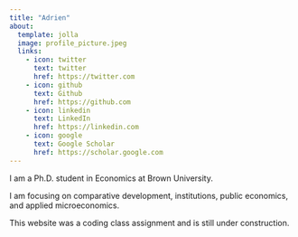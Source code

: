 ```yaml
---
title: "Adrien"
about:
  template: jolla
  image: profile_picture.jpeg
  links:
    - icon: twitter
      text: twitter
      href: https://twitter.com
    - icon: github
      text: Github
      href: https://github.com
    - icon: linkedin
      text: LinkedIn
      href: https://linkedin.com
    - icon: google
      text: Google Scholar
      href: https://scholar.google.com
---
```


I am a Ph.D. student in Economics at Brown University.

I am focusing on comparative development, institutions, public economics, and applied microeconomics.

This website was a coding class assignment and is still under construction.